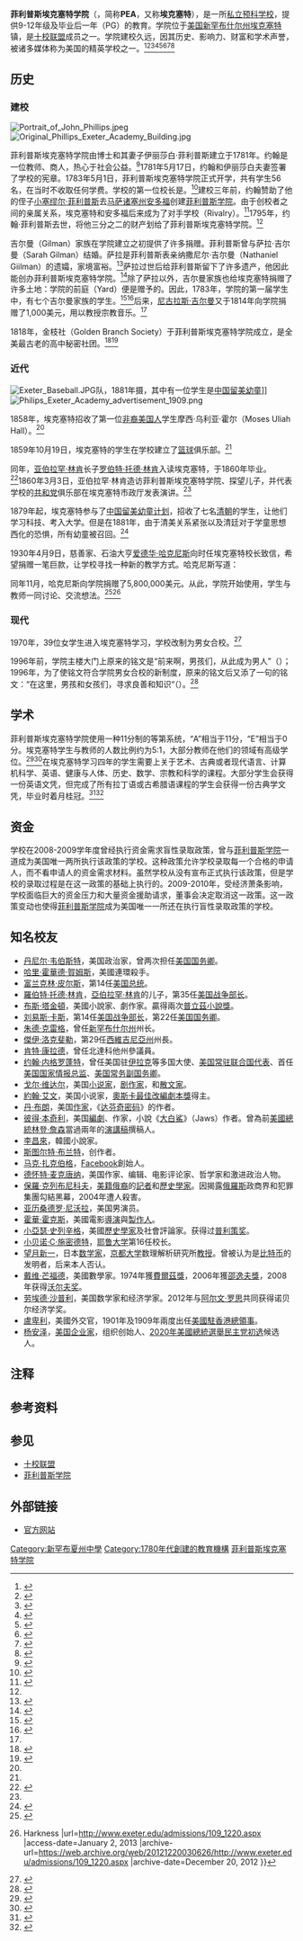 {{Refimprove|time=2020-12-08}}
{{Coord|42|58|48|N|70|57|04|W|type:edu|display=title}}
{{distinguish|菲利普斯学院}}
{{noteTA
|G1=PresidentsUS
|1=zh-hans:普利策;zh-hant:普立茲;
}}
{{Infobox school
 | name                    = 菲利普斯埃克塞特学院
 | other_name              = 埃克塞特
 | image                   = Phillips Exeter Academy building1.jpg
 | caption                 = 
 | motto                   = {{lang-la|Non Sibi}} <br />（“勿为利己”）<br />{{lang-la|Finis Origine Pendet}} <br />（“有始方有终”）<br />{{lang-gr|Χάριτι Θεοῦ}} <br />（“蒙神恩典”）
 | location                = 主街20号（20 Main Street）
 | city                    = [[埃克塞特_(新罕布什尔州)|埃克塞特]]
 | state                   = [[新罕布什尔州|新罕布什尔州]]
 | zipcode                 = 03833
 | country                 = [[美国|美国]]
 | type                    = [[私立学校|私立学校]]，提供[[走读|走读]]和[[寄宿|寄宿]]教育
 | established             = {{start date and age|1781}}
 | founder                 = {{link-en|约翰·菲利普斯|John Phillips (educator)}}<br>伊丽莎白·菲利普斯{{refn|group=注|2018年，埃克塞特承认伊丽莎白和约翰·菲利普斯夫妻为学校的共同创立者。<ref>{{Citation| last = Brandes| first = Anne| last2 = Little| first2 = Ginny| title = Academy Center Honors Female Co-Founders| publisher = The Exonian| date = September 13, 2018}}</ref>}}
 | ceeb                    = 300185
 | grades                  = 9-12
 | head                    = 威廉·K·劳森（William K. Rawson）<ref>{{Cite news| url=https://exeter.edu/news/bill-rawson-71-named-principal-phillips-exeter-academy| last1=Muldoon| first1=Brian| title=Bill Rawson '71 named principal at Phillips Exeter Academy| work=Phillips Exeter Academy| date=Jan 24, 2019| access-date=January 25, 2019}}</ref>
 | faculty                 = 217
 | gender                  = [[混合性别教育|混合性别教育]]
 | enrollment              = 
 | class                   = 
 | ratio                   = 
 | athletics               = 
 | conference              = NEPSAC <br> SSL
 | team_name               = Big Red
 | rival                   = [[菲利普斯学院|菲利普斯学院]]
 | accreditation           = {{link-en|美国全国独立学校协会|National Association of Independent Schools}} <br> TABS
 | newspaper               = 《{{link-en|埃克塞特人|The Exonian}}》
 | yearbook                = 《PEAN》
 | budget                  = 1.07亿美元（2017-2018）<ref name=Facts>{{Cite web| url=https://www.exeter.edu/sites/default/files/documents/Facts-2018.pdf| title=FACTS: 2018-2019| publisher=Phillips Exeter Academy| access-date=August 26, 2019}}</ref>
 | affiliations            = [[十校联盟|十校联盟]] <br> [[G30学校|G30学校]]
 | alumni                  = 
 | head_name               = 
 | campus                  = 
 | campus_size             = {{cvt|673|acre}}
 | colors                  = 褐红色和灰色<br> {{Color box|#911236|border=darkgray}} {{Color box|grey|border=darkgray}}
 | homepage                = {{URL|www.exeter.edu}}
 | endowment               = 13亿美元（2018年6月统计）<ref>{{cite web |title=Financial Report 2018|website=Phillips Exeter Academy|url=https://www.exeter.edu/sites/default/files/documents/PEA-Financial-Report-FY2018.pdf}}</ref>
 | annual tuition          = $57,563（住宿） <br>
$44,960（走读）<ref>{{cite news | url=https://www.exeter.edu/admissions-and-financial-aid/tuition-financial-aid | title= Phillips Exeter Academy Tuition & Fees 2020–2021 | access-date= May 27, 2020}}</ref>
}}

'''菲利普斯埃克塞特学院'''（{{lang-en|Phillips Exeter Academy}}，简称'''PEA'''，又称'''埃克塞特'''），是一所[[私立|私立]][[预科学校|预科学校]]，提供9-12年级及毕业后一年（PG）的教育。学院位于[[美国|美国]][[新罕布什尔州|新罕布什尔州]][[埃克塞特_(新罕布什尔州)|埃克塞特]]镇，是[[十校联盟|十校联盟]]成员之一。学院建校久远，因其历史、影响力、财富和学术声誉，被诸多媒体称为美国的精英学校之一。<ref>{{Cite web|url=https://www.businessinsider.com/most-elite-boarding-schools-in-america-2016-2|title=The 50 most elite boarding schools in America|last=Loudenback|first=Emmie Martin, Tanza|website=Business Insider|access-date=2020-03-24}}</ref><ref>{{Cite web|url=https://www.niche.com/k12/search/best-boarding-high-schools/|title=2020 Best Boarding High Schools in America|website=Niche|language=en|access-date=2020-03-24}}</ref><ref>{{Cite web|url=https://www.npr.org/sections/ed/2017/05/03/526769862/elite-prep-schools-experiment-with-all-gender-dorms|title=Elite Prep Schools Experiment With 'All-Gender' Dorms|website=NPR.org|language=en|access-date=2020-03-24}}</ref><ref>{{Cite journal|date=1996|title=The Status of African Americans at the Nation's Most Prestigious Boarding Schools|journal=The Journal of Blacks in Higher Education|issue=14|pages=26–28|doi=10.2307/2962808|jstor=2962808|issn=1077-3711}}</ref><ref>{{Cite web|url=https://www.businessinsider.in/mark-zuckerberg-attended-the-most-elite-boarding-school-in-america/articleshow/51082462.cms|title=Mark Zuckerberg attended the most elite boarding school in America|website=Business Insider|access-date=2020-03-24}}</ref><ref>{{Cite news|last=Fabrikant|first=Geraldine|url=https://www.nytimes.com/2008/01/26/business/26prep.html|title=At Elite Prep Schools, College-Size Endowments|date=2008-01-26|work=The New York Times|access-date=2020-03-24|language=en-US|issn=0362-4331}}</ref><ref>{{Cite web|url=https://www.thetelegraph.com/technology/businessinsider/article/Booths-Full-Of-Booze-Electric-Mermaids-And-6006613.php|title=What it's like to attend Phillips Exeter Academy, one of the most elite boarding schools in America|last=Robinson|first=Melia|last2=By|first2=Provided|date=2019-08-09|website=The Telegraph|access-date=2020-03-24}}</ref><ref>{{Cite news|last=JOURNAL|first=Suein HwangStaff Reporter of THE WALL STREET|url=https://www.wsj.com/articles/SB112060492484077856|title=Boarding Schools Face New Hurdle: Mom and Dad|date=2005-07-07|work=Wall Street Journal|access-date=2020-03-24|language=en-US|issn=0099-9660|quote="Some of the most famous boarding schools, such as the Phillips Academy Andover in Massachusetts and Phillips Exeter Academy in New Hampshire..."}}</ref>

== 历史 ==

=== 建校 ===
[[File:Portrait_of_John_Phillips.jpeg|thumb]]
[[File:Original_Phillips_Exeter_Academy_Building.jpg|thumb]]

菲利普斯埃克塞特学院由{{link-en|约翰·菲利普斯 (教育家)|John Phillips (educator)|约翰·菲利普斯}}博士和其妻子伊丽莎白·菲利普斯建立于1781年。约翰是一位教师、商人，热心于社会公益。<ref name = "Academy History">{{cite web|url = https://www.exeter.edu/about-us/academy-history| title = Academy History| publisher = Phillips Exeter Academy| language = en|accessdate = 2020-12-23}}</ref>1781年5月17日，约翰和伊丽莎白夫妻签署了学校的宪章。1783年5月1日，菲利普斯埃克塞特学院正式开学，共有学生56名，在当时不收取任何学费。学校的第一位校长是{{link-en|威廉·伍德布瑞奇 (教育家)|William Woodbridge (educator)|威廉·伍德布瑞奇}}。<ref name = "Academy Chronology">{{cite web|url = https://www.exeter.edu/about-us/academy-chronology|title = Academy Chronology|language = en| accessdate = 2020-12-23}}</ref>建校三年前，约翰赞助了他的侄子[[小塞缪尔·菲利普斯|小塞缪尔·菲利普斯]]去[[马萨诸塞州|马萨诸塞州]][[安多福|安多福]]创建[[菲利普斯学院|菲利普斯学院]]。由于创校者之间的亲属关系，埃克塞特和安多福后来成为了对手学校（Rivalry）。<ref name=Echols>{{Cite journal | last=Echols | first=Edward | title=The Phillips Exeter Academy, A Pictorial History | publisher=Exeter Press | year=1970| page=49 }}</ref>1795年，约翰·菲利普斯去世，将他三分之二的财产划给了菲利普斯埃克塞特学院。<ref name = "Academy Chronology" />

吉尔曼（Gilman）家族在学院建立之初提供了许多捐赠。菲利普斯曾与萨拉·吉尔曼（Sarah Gilman）结婚。萨拉是菲利普斯表亲纳撒尼尔·吉尔曼（Nathaniel Giilman）的遗孀，家境富裕。<ref>{{cite web| url=http://www.exeter.edu/documents/Exeter_Bulletin/summer_05/BehindEverySuccessfulMan.pdf| title=Behind Every Successful Man| last=Brown| first=Connie| publisher=The Exeter Bulletin| date=Summer 2005| access-date=August 27, 2012| archive-url=https://web.archive.org/web/20120405142954/http://www.exeter.edu/documents/Exeter_Bulletin/summer_05/BehindEverySuccessfulMan.pdf| archive-date=April 5, 2012}}</ref>萨拉过世后给菲利普斯留下了许多遗产，他因此能创办菲利普斯埃克塞特学院。<ref>{{cite book|url=https://archive.org/details/phillipsexeterac00bell|title=Phillips Exeter Academy in New Hampshire, Charles Henry Bell, William B. Morrill, Exeter, N.H., 1883|publisher=W. B. Morrill, printer|year=1883|last1=Bell |first1=Charles Henry }}</ref>除了萨拉以外，吉尔曼家族也给埃克塞特捐赠了许多土地：学院的前庭（Yard）便是{{link-en|新罕布什尔州州长|Governor of New Hampshire}}{{link-en|约翰·泰勒·吉尔曼|John Taylor Gilman}}赠予的。因此，1783年，学院的第一届学生中，有七个吉尔曼家族的学生。<ref>{{cite book| url=https://books.google.com/?id=NVNm_97RrcwC&pg=PA163 |title=New Hampshire: A Guide to the Granite State, Federal Writers Project, Houghton Mifflin Company, Boston, 1938| isbn=9781603540285| year=1938}}</ref><ref>{{cite book| url=https://books.google.com/?id=6UZAAAAAIAAJ&pg=PA5 |title=General Catalogue of Officers and Students, 1783–1903, The Phillips Exeter Academy, News-Letter Press, Exeter, 1903|year=1903|last1=Academy |first1=Phillips Exeter }}</ref>后来，[[尼古拉斯·吉尔曼|尼古拉斯·吉尔曼]]又于1814年向学院捐赠了1,000美元，用以教授宗教音乐。<ref name = "Academy Chronology" />

1818年，金枝社（Golden Branch Society）于菲利普斯埃克塞特学院成立，是全美最古老的高中秘密社团。<ref name="pea">{{cite book |last=Echols |first=Edward |title=The Phillips Exeter Academy, A Pictorial History |publisher=Exeter Press |year=1970}}</ref><ref>{{Cite book|url=https://archive.org/details/familiarsketche00cunngoog|title=Familiar Sketches of the Phillips Exeter Academy and Surroundings|last=Cunningham|first=Frank Herbert|date=1883|publisher=J. R. Osgood|language=en}}</ref>

=== 近代 ===
[[File:Exeter_Baseball.JPG|left]]队，1881年摄，其中有一位学生是[[中国留美幼童|中国留美幼童]]]]
[[File:Philips_Exeter_Academy_advertisement_1909.png|thumb]]

1858年，埃克塞特招收了第一位[[非裔美国人|非裔美国人]]学生摩西·乌利亚·霍尔（Moses Uliah Hall）。<ref name = "Academy Chronology"/>

1859年10月19日，埃克塞特的学生在学校建立了[[篮球|篮球]]俱乐部。<ref name = "Academy Chronology"/>

同年，[[亚伯拉罕·林肯|亚伯拉罕·林肯]]长子[[罗伯特·托德·林肯|罗伯特·托德·林肯]]入读埃克塞特，于1860年毕业。<ref>{{cite book |last=Stevens |first=Walter Barlow |date=1998 |title=A Reporter's Lincoln |url=https://archive.org/details/reporterslincoln00stev_0 |location=Lincoln, NE |publisher=University of Nebraska Press |page=[https://archive.org/details/reporterslincoln00stev_0/page/261 261] |isbn=978-0-8032-9253-6}}</ref>1860年3月3日，亚伯拉罕·林肯造访菲利普斯埃克塞特学院、探望儿子，并代表学校的[[共和黨_(美國)|共和党]]俱乐部在埃克塞特市政厅发表演讲。<ref name = "Academy Chronology"/>

1879年起，埃克塞特参与了[[中国留美幼童|中国留美幼童计划]]，招收了七名[[清朝|清朝]]的学生，让他们学习科技、考入大学。但是在1881年，由于清美关系紧张以及清廷对于学童思想西化的恐惧，所有幼童被召回。<ref>{{Cite book|last=Rimkunas|first=Barbara|url=https://books.google.com/?id=YMeACQAAQBAJ&pg=PT81|title=Hidden History of Exeter|date=2014|publisher=Arcadia Publishing|isbn=978-1-62585-264-9|page=81}}</ref>

1930年4月9日，慈善家、石油大亨[[爱德华·哈克尼斯|爱德华·哈克尼斯]]向时任埃克塞特校长{{link-en|刘易斯·佩里|Lewis Perry}}致信，希望捐赠一笔巨款，让学校寻找一种新的教学方式。哈克尼斯写道：{{quote|我所设想的是，一间教室里，学生能围坐在一张桌子周围，有一位老师和他们交流，用一种会议的方式施教，并且鼓励每个学生发言。这将会是教学方法上一次真正的革命。{{refn|group=注|英文原文：What I have in mind is a classroom where students could sit around a table with a teacher who would talk with them and instruct them by a sort of tutorial or conference method, where each student would feel encouraged to speak up. This would be a real revolution in methods.}}<ref>{{cite book|last=Bass |display-authors=etal |first=Jo Ann F.|title=A declaration of readers' rights: renewing our commitment to students|year=2007|publisher=A & B/Pearson|location=Boston|isbn=978-0205499793|page=67|url=https://books.google.com/?id=o2vuAAAAMAAJ}}</ref>}}

同年11月，哈克尼斯向学院捐赠了5,800,000美元。从此，学院开始使用{{link-en|哈克尼斯圆桌|Harkness Table}}，学生与教师一同讨论、交流想法。<ref>{{Cite news|url=http://www.businessinsider.com/phillips-exeter-harkness-table-2014-11|title=Why the Classes at Phillips Exeter Are Different Than at Any Other Private School|work=Business Insider|access-date=April 10, 2018}}</ref><ref>{{cite web|last=The trustees of Phillips Exeter Academy |title=Phillips Exeter Academy {{!}}Harkness |url=http://www.exeter.edu/admissions/109_1220.aspx |access-date=January 2, 2013 |archive-url=https://web.archive.org/web/20121220030626/http://www.exeter.edu/admissions/109_1220.aspx |archive-date=December 20, 2012 }}</ref>

=== 现代 ===
1970年，39位女学生进入埃克塞特学习，学校改制为男女合校。<ref>{{cite web |url=http://www.exeter.edu/libraries/4513_4622.aspx |title=Phillips Exeter Academy – Academy Chronology |archive-url=https://web.archive.org/web/20080617040752/http://www.exeter.edu/libraries/4513_4622.aspx |archive-date=June 17, 2008}}</ref>

1996年前，学院主楼大门上原来的铭文是“前来啊，男孩们，从此成为男人”（{{lang-la|Huc Venite, Pueri, ut Viri Sitis}}）；1996年，为了使铭文符合学院男女合校的新制度，原来的铭文后又添了一句{{link-en|性别包容|Gender inclusive}}的铭文：“在这里，男孩和女孩们，寻求良善和知识“（{{lang-la|Hic Quaerite Pueri Puellaeque Virtutem et Scientiam}}）。<ref>{{cite book|url=https://books.google.com/?id=FhmfAAAAMAAJ|title=After the Harkness Gift: A History of Phillips Exeter Academy Since 1930|last=Heskel|first=Julia|author2=Dyer, Davis|publisher=Phillips Exeter Academy|year=2008|isbn=978-0-9769787-1-8|location=Exeter, N.H.}}</ref>

== 学术 ==
菲利普斯埃克塞特学院使用一种11分制的等第系统，“A”相当于11分，“E”相当于0分。埃克塞特学生与教师的人数比例约为5:1，大部分教师在他们的领域有高级学位。<ref>{{Cite news|url=https://www.forbes.com/2010/04/29/best-prep-schools-2010-opinions-phillips-exeter.html|title=No. 6: Phillips Exeter Academy|last=Laneri|first=Raquel|work=Forbes|access-date=April 10, 2018|language=en}}</ref><ref>{{cite web|url=http://www.exeter.edu/academics/84.aspx |title=Phillips Exeter Academy – Academics |access-date=May 6, 2008 |archive-url=https://web.archive.org/web/20080430224848/http://www.exeter.edu/academics/84.aspx |archive-date=April 30, 2008 }}</ref>在埃克塞特学习四年的学生需要上关于艺术、古典或者现代语言、计算机科学、英语、健康与人体、历史、数学、宗教和科学的课程。大部分学生会获得一份英语文凭，但完成了所有拉丁语或古希腊语课程的学生会获得一份古典学文凭，毕业时着月桂冠。<ref>{{cite web|last=The trustees of Phillips Exeter Academy|title=Courses of Instruction|url=http://www.exeter.edu/academics/8919_8933.aspx|access-date=January 6, 2013}}</ref><ref>{{cite web|url = https://www.exeter.edu/academics/departments/classical-languages/classical-languages-program|publisher = Phillips Exeter Academy|accessdate = 2021-01-02|title = Classical Languages Program|language = en}}</ref>

== 资金 ==

学校在2008-2009学年度曾经执行资金需求盲性录取政策，曾与[[菲利普斯学院|菲利普斯学院]]一道成为美国唯一两所执行该政策的学校。这种政策允许学校录取每一个合格的申请人，而不看申请人的资金需求材料。虽然学校从没有宣布正式执行该政策，但是学校的录取过程是在这一政策的基础上执行的。2009-2010年，受经济萧条影响，学校面临巨大的资金压力和大量资金援助请求，董事会决定取消这一政策。这一政策变动也使得[[菲利普斯学院|菲利普斯学院]]成为美国唯一一所还在执行盲性录取政策的学校。

== 知名校友 ==
*[[丹尼尔·韦伯斯特|丹尼尔·韦伯斯特]]，美国政治家，曾两次担任[[美国国务卿|美国国务卿]]。
*[[哈里·霍華德·賀姆斯|哈里·霍華德·賀姆斯]]，美國連環殺手。
*[[富兰克林·皮尔斯|富兰克林·皮尔斯]]，第14任[[美国总统|美国总统]]。
*[[羅伯特·托德·林肯|羅伯特·托德·林肯]]，[[亞伯拉罕·林肯|亞伯拉罕·林肯]]的儿子，第35任[[美国战争部长|美国战争部长]]。
*[[布斯·塔金頓|布斯·塔金頓]]，美國小說家、劇作家。贏得兩次[[普立茲小說獎|普立茲小說獎]]。
*[[刘易斯·卡斯|刘易斯·卡斯]]，第14任[[美国战争部长|美国战争部长]]，第22任[[美国国务卿|美国国务卿]]。
*[[朱德·克雷格|朱德·克雷格]]，曾任[[新罕布什尔州|新罕布什尔州]]州长。
*[[傑伊·洛克斐勒|傑伊·洛克斐勒]]，第29任[[西維吉尼亞州|西維吉尼亞州]]州長。
*[[肯特·康拉德|肯特·康拉德]]，曾任北達科他州參議員。
*[[约翰·内格罗蓬特|约翰·内格罗蓬特]]，曾任美国驻[[伊拉克|伊拉克]]等多国大使、[[美国常驻联合国代表|美国常驻联合国代表]]、首任[[美国国家情报总监|美国国家情报总监]]、[[美国常务副国务卿|美国常务副国务卿]]。
*[[戈尔·维达尔|戈尔·维达尔]]，美国[[小说家|小说家]]，[[剧作家|剧作家]]，和[[散文家|散文家]]。
*[[約翰·艾文|約翰·艾文]]，美国小说家，[[奧斯卡最佳改編劇本獎|奧斯卡最佳改編劇本獎]]得主。
*[[丹·布朗|丹·布朗]]，美国[[作家|作家]]，《[[达芬奇密码|达芬奇密码]]》的作者。
*[[彼得·本奇利|彼得·本奇利]]，美国[[編劇|編劇]]、作家，小說《[[大白鯊_(小說)|大白鯊]]》（Jaws）作者。曾為前[[美國總統|美國總統]][[林登·詹森|林登·詹森]]當過兩年的[[演講稿|演講稿]]撰稿人。
*[[李昌來|李昌來]]，韓國小說家。
*[[斯图尔特·布兰特|斯图尔特·布兰特]]，创作者。
*[[马克·扎克伯格|马克·扎克伯格]]，[[Facebook|Facebook]]創始人。
*[[德怀特·麦克唐纳|德怀特·麦克唐纳]]，美国作家、编辑、电影评论家、哲学家和激进政治人物。
*[[保羅·克列布尼科夫|保羅·克列布尼科夫]]，[[俄裔美国人|美籍俄裔]]的[[記者|記者]]和[[歷史學家|歷史學家]]。因揭露[[俄羅斯|俄羅斯]]政商界和犯罪集團勾結黑幕，2004年遭人殺害。
*[[亚历桑德罗·尼沃拉|亚历桑德罗·尼沃拉]]，美国男演员。
*[[霍華·霍克斯|霍華·霍克斯]]，美國電影[[導演|導演]]與[[製作人|製作人]]。
*[[小亞瑟·史列辛格|小亞瑟·史列辛格]]，美國[[歷史學家|歷史學家]]及社會評論家。获得过[[普利策奖|普利策奖]]。
*[[小贝诺·C·施密德特|小贝诺·C·施密德特]]，[[耶鲁大学|耶鲁大学]]第16任校长。
*[[望月新一|望月新一]]，日本[[数学家|数学家]]，[[京都大学|京都大学]]数理解析研究所[[教授|教授]]。曾被认为是[[比特币|比特币]]的发明者，后来本人否认。
*[[戴维·芒福德|戴维·芒福德]]，美國數學家。1974年獲[[費爾茲獎|費爾茲獎]]，2006年獲[[邵逸夫獎|邵逸夫獎]]，2008年获得[[沃尔夫奖|沃尔夫奖]]。
*[[劳埃德·沙普利|劳埃德·沙普利]]，美国数学家和经济学家。2012年与[[阿尔文·罗思|阿尔文·罗思]]共同获得诺贝尔经济学奖。
*[[盧卑利|盧卑利]]，美國外交官，1901年及1909年兩度出任[[美國駐香港及澳門總領事列表|美國駐香港總領事]]。
*[[杨安泽|杨安泽]]，[[美国|美国]][[企业家|企业家]]，{{Link-en|美国创业|Venture for America}}{{refn|group=注|1=中文译名参考自杨安泽竞选网站[https://web.archive.org/web/20191003064403/https://cn.yang2020.com/about_andrew/vfa/ 官方文宣资料]。}}组织创始人、[[2020年美國總統選舉|2020年美國總統選舉]][[2020年美國總統選舉民主黨初選|民主党初选]]候选人。

== 注释 ==
{{Reflist|group=注}}

== 参考资料 ==
{{reflist|colwidth=30em}}

== 参见 ==
*[[十校联盟|十校联盟]]
*[[菲利普斯学院|菲利普斯学院]]

== 外部链接 ==
{{Commons category}}
{{Americana Poster|Phillips (Exeter) Academy}}
* [http://www.exeter.edu/ 官方网站]

{{十校联盟}}
{{Authority control}}

{{DEFAULTSORT:Phillips Exeter Academy}}
[[Category:新罕布夏州中學|Category:新罕布夏州中學]]
[[Category:1780年代創建的教育機構|Category:1780年代創建的教育機構]]
[[Category:菲利普斯埃克塞特学院|]]